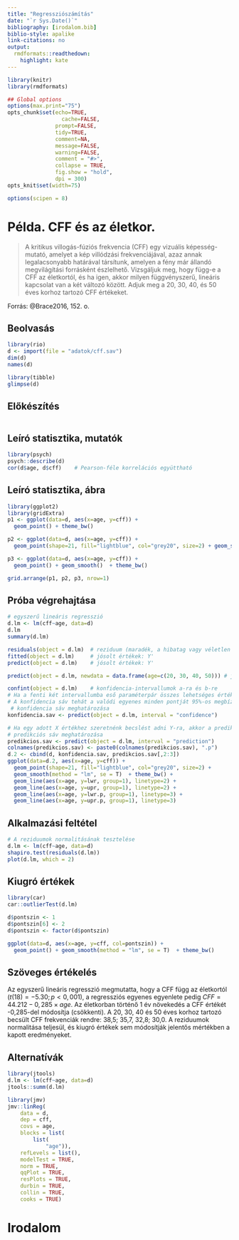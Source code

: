 ```yaml
---
title: "Regressziószámítás"
date: "`r Sys.Date()`"
bibliography: [irodalom.bib]
biblio-style: apalike
link-citations: no
output:
  rmdformats::readthedown:
    highlight: kate
---
```



```r
library(knitr)
library(rmdformats)

## Global options
options(max.print="75")
opts_chunk$set(echo=TRUE,
	             cache=FALSE,
               prompt=FALSE,
               tidy=TRUE,
               comment=NA,
               message=FALSE,
               warning=FALSE,
               comment = "#>",
               collapse = TRUE,
               fig.show = "hold",
               dpi = 300)               
opts_knit$set(width=75)

options(scipen = 8)
```



# Példa. CFF és az életkor.

> A kritikus villogás-fúziós frekvencia (CFF) egy vizuális képesség-mutató, amelyet a kép villódzási frekvenciájával, azaz annak legalacsonyabb határával társítunk, amelyen a fény már állandó megvilágítási forrásként észlelhető. Vizsgáljuk meg, hogy függ-e a CFF az életkortól, és ha igen, akkor milyen függvényszerű, lineáris kapcsolat van a két változó között. Adjuk meg a  20, 30, 40, és 50 éves korhoz tartozó CFF értékeket.

Forrás: @Brace2016, 152. o.

## Beolvasás

```r
library(rio)
d <- import(file = "adatok/cff.sav")
dim(d)
names(d)

library(tibble)
glimpse(d)
```

## Előkészítés

```r

```


## Leíró statisztika, mutatók

```r
library(psych)
psych::describe(d)
cor(d$age, d$cff)    # Pearson-féle korrelációs együttható
```

## Leíró statisztika, ábra

```r
library(ggplot2)
library(gridExtra)
p1 <- ggplot(data=d, aes(x=age, y=cff)) + 
  geom_point() + theme_bw()

p2 <- ggplot(data=d, aes(x=age, y=cff)) + 
  geom_point(shape=21, fill="lightblue", col="grey20", size=2) + geom_smooth(method = "lm", se = F)  + theme_bw()

p3 <- ggplot(data=d, aes(x=age, y=cff)) + 
  geom_point() + geom_smooth()  + theme_bw()

grid.arrange(p1, p2, p3, nrow=1)
```

## Próba végrehajtása

```r
# egyszerű lineáris regresszió
d.lm <- lm(cff~age, data=d)
d.lm
summary(d.lm)

residuals(object = d.lm)  # reziduum (maradék, a hibatag vagy véletlen hiba becslése az adatokból)
fitted(object = d.lm)     # jósolt értékek: Y'
predict(object = d.lm)    # jósolt értékek: Y'

predict(object = d.lm, newdata = data.frame(age=c(20, 30, 40, 50))) # jósolt érték új adatpontokhoz

confint(object = d.lm)    # konfidencia-intervallumok a-ra és b-re
# Ha a fenti két intervallumba eső paraméterpár összes lehetséges értékpárjára felrajzoljuk a regressziós egyenest, akkor kirajzolódik a konfidencia sáv
# A konfidencia sáv tehát a valódi egyenes minden pontját 95%-os megbízhatósággal tartalmazza.
 # konfidencia sáv meghatározása
konfidencia.sav <- predict(object = d.lm, interval = "confidence")

# Ha egy adott X értékhez szeretnénk becslést adni Y-ra, akkor a predikciós sávot használjuk. Most egyedi, új lehetséges megfigyelést becslünk. Azaz a predikciós sáv olyan intervallumot jelent, az új megfigyelést 95%-os valószínűséggel tartalmazza.
# predikciós sáv meghatározása
predikcios.sav <- predict(object = d.lm, interval = "prediction") 
colnames(predikcios.sav) <- paste0(colnames(predikcios.sav), ".p")
d.2 <- cbind(d, konfidencia.sav, predikcios.sav[,2:3])
ggplot(data=d.2, aes(x=age, y=cff)) + 
  geom_point(shape=21, fill="lightblue", col="grey20", size=2) + 
  geom_smooth(method = "lm", se = T)  + theme_bw() + 
  geom_line(aes(x=age, y=lwr, group=1), linetype=2) + 
  geom_line(aes(x=age, y=upr, group=1), linetype=2) + 
  geom_line(aes(x=age, y=lwr.p, group=1), linetype=3) + 
  geom_line(aes(x=age, y=upr.p, group=1), linetype=3) 
```


## Alkalmazási feltétel

```r
# A reziduumok normalitásának tesztelése
d.lm <- lm(cff~age, data=d)
shapiro.test(residuals(d.lm))
plot(d.lm, which = 2)
```

## Kiugró értékek

```r
library(car)
car::outlierTest(d.lm)

d$pontszin <- 1
d$pontszin[6] <- 2
d$pontszin <- factor(d$pontszin)

ggplot(data=d, aes(x=age, y=cff, col=pontszin)) + 
  geom_point() + geom_smooth(method = "lm", se = T)  + theme_bw() 
```

## Szöveges értékelés

Az egyszerű lineáris regresszió megmutatta, hogy a CFF függ az életkortól ($t(18)=-5.30; p<0,001$), a regressziós egyenes egyenlete pedig $CFF= 44.212 - 0,285 \times age$. Az életkorban történő 1 év növekedés a CFF értékét -0,285-del módosítja (csökkenti). A 20, 30, 40 és 50 éves korhoz tartozó becsült CFF frekvenciák rendre: 38,5; 35,7, 32,8; 30,0. A reziduumok normalitása teljesül, és kiugró értékek sem módosítják jelentős mértékben a kapott eredményeket.   

## Alternatívák

```r
library(jtools)
d.lm <- lm(cff~age, data=d)
jtools::summ(d.lm)
```




```r
library(jmv)
jmv::linReg(
    data = d,
    dep = cff,
    covs = age,
    blocks = list(
        list(
            "age")),
    refLevels = list(),
    modelTest = TRUE,
    norm = TRUE,
    qqPlot = TRUE,
    resPlots = TRUE,
    durbin = TRUE,
    collin = TRUE,
    cooks = TRUE)
```


# Irodalom

